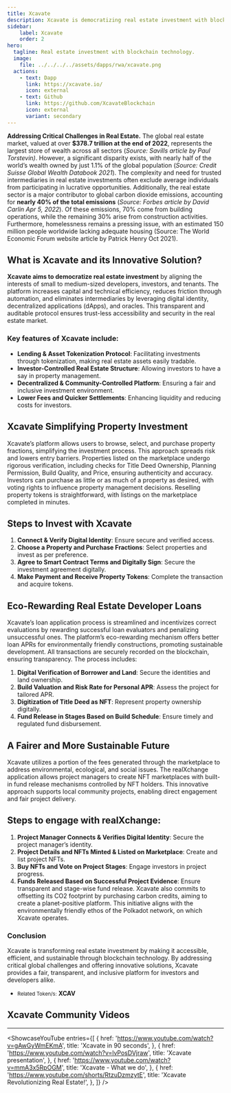 ```yaml
---
title: Xcavate
description: Xcavate is democratizing real estate investment with blockchain technology for accessible, efficient, and sustainable property ownership.
sidebar:
    label: Xcavate
    order: 2
hero:
  tagline: Real estate investment with blockchain technology.
  image: 
    file: ../../../../assets/dapps/rwa/xcavate.png
  actions:
    - text: Dapp
      link: https://xcavate.io/
      icon: external
    - text: Github
      link: https://github.com/XcavateBlockchain
      icon: external
      variant: secondary
---
```



**Addressing Critical Challenges in Real Estate.** The global real estate market, valued at over **$378.7 trillion at the end of 2022**, represents the largest store of wealth across all sectors (*Source: Savills article by Paul Torstevin)*. However, a significant disparity exists, with nearly half of the world’s wealth owned by just 1.1% of the global population (*Source: Credit Suisse Global Wealth Databook 2021*). The complexity and need for trusted intermediaries in real estate investments often exclude average individuals from participating in lucrative opportunities.
Additionally, the real estate sector is a major contributor to global carbon dioxide emissions, accounting for **nearly 40% of the total emissions** (*Source: Forbes article by David Carlin Apr 5, 2022*). Of these emissions, 70% come from building operations, while the remaining 30% arise from construction activities. Furthermore, homelessness remains a pressing issue, with an estimated 150 million people worldwide lacking adequate housing (Source: The World Economic Forum website article by Patrick Henry Oct 2021).

## What is Xcavate and its Innovative Solution?
**Xcavate aims to democratize real estate investment** by aligning the interests of small to medium-sized developers, investors, and tenants. The platform increases capital and technical efficiency, reduces friction through automation, and eliminates intermediaries by leveraging digital identity, decentralized applications (dApps), and oracles. This transparent and auditable protocol ensures trust-less accessibility and security in the real estate market.

### Key features of Xcavate include:
- **Lending & Asset Tokenization Protocol**: Facilitating investments through tokenization, making real estate assets easily tradable.
- **Investor-Controlled Real Estate Structure**: Allowing investors to have a say in property management.
- **Decentralized & Community-Controlled Platform**: Ensuring a fair and inclusive investment environment.
- **Lower Fees and Quicker Settlements**: Enhancing liquidity and reducing costs for investors.

## Xcavate Simplifying Property Investment
Xcavate’s platform allows users to browse, select, and purchase property fractions, simplifying the investment process. This approach spreads risk and lowers entry barriers. Properties listed on the marketplace undergo rigorous verification, including checks for Title Deed Ownership, Planning Permission, Build Quality, and Price, ensuring authenticity and accuracy.
Investors can purchase as little or as much of a property as desired, with voting rights to influence property management decisions. Reselling property tokens is straightforward, with listings on the marketplace completed in minutes.

## Steps to Invest with Xcavate
1. **Connect &amp; Verify Digital Identity**: Ensure secure and verified access.
2. **Choose a Property and Purchase Fractions**: Select properties and invest as per preference.
3. **Agree to Smart Contract Terms and Digitally Sign**: Secure the investment agreement digitally.
4. **Make Payment and Receive Property Tokens**: Complete the transaction and acquire tokens.

## Eco-Rewarding Real Estate Developer Loans
Xcavate’s loan application process is streamlined and incentivizes correct evaluations by rewarding successful loan evaluators and penalizing unsuccessful ones. The platform’s eco-rewarding mechanism offers better loan APRs for environmentally friendly constructions, promoting sustainable development. All transactions are securely recorded on the blockchain, ensuring transparency.
The process includes:
1. **Digital Verification of Borrower and Land**: Secure the identities and land ownership.
2. **Build Valuation and Risk Rate for Personal APR**: Assess the project for tailored APR.
3. **Digitization of Title Deed as NFT**: Represent property ownership digitally.
4. **Fund Release in Stages Based on Build Schedule**: Ensure timely and regulated fund disbursement.

## A Fairer and More Sustainable Future
Xcavate utilizes a portion of the fees generated through the marketplace to address environmental, ecological, and social issues. The realXchange application allows project managers to create NFT marketplaces with built-in fund release mechanisms controlled by NFT holders. This innovative approach supports local community projects, enabling direct engagement and fair project delivery.

## Steps to engage with **realXchange**:
1. **Project Manager Connects &amp; Verifies Digital Identity**: Secure the project manager’s identity.
2. **Project Details and NFTs Minted &amp; Listed on Marketplace**: Create and list project NFTs.
3. **Buy NFTs and Vote on Project Stages**: Engage investors in project progress.
4. **Funds Released Based on Successful Project Evidence**: Ensure transparent and stage-wise fund release.
Xcavate also commits to offsetting its CO2 footprint by purchasing carbon credits, aiming to create a planet-positive platform. This initiative aligns with the environmentally friendly ethos of the Polkadot network, on which Xcavate operates.

### Conclusion
Xcavate is transforming real estate investment by making it accessible, efficient, and sustainable through blockchain technology. By addressing critical global challenges and offering innovative solutions, Xcavate provides a fair, transparent, and inclusive platform for investors and developers alike.
- <small>Related Token/s:</small> **XCAV**

## Xcavate Community Videos
------------
<ShowcaseYouTube
  entries={[
        {
    href: 'https://www.youtube.com/watch?v=gAwGyWmEKmA',
      title: 'Xcavate in 90 seconds',
    },
        {
    href: 'https://www.youtube.com/watch?v=lvPosDVjraw',
      title: 'Xcavate presentation',
    },
           {
    href: 'https://www.youtube.com/watch?v=mmA3x5RpOGM',
      title: 'Xcavate - What we do',
    },
         {
    href: 'https://www.youtube.com/shorts/RtzuDzmzytE',
      title: 'Xcavate Revolutionizing Real Estate!',
    },
  ]} />
